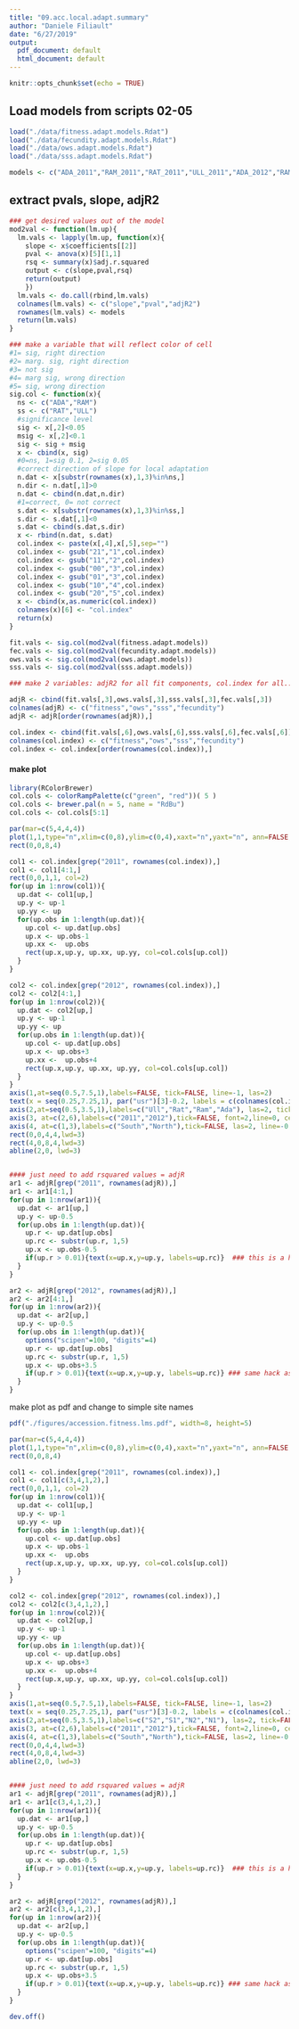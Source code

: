 ```yaml
---
title: "09.acc.local.adapt.summary"
author: "Daniele Filiault"
date: "6/27/2019"
output:
  pdf_document: default
  html_document: default
---
```


```r
knitr::opts_chunk$set(echo = TRUE)
```

## Load models from scripts 02-05


```r
load("./data/fitness.adapt.models.Rdat")
load("./data/fecundity.adapt.models.Rdat")
load("./data/ows.adapt.models.Rdat")
load("./data/sss.adapt.models.Rdat")

models <- c("ADA_2011","RAM_2011","RAT_2011","ULL_2011","ADA_2012","RAM_2012","RAT_2012","ULL_2012")
```

## extract pvals, slope, adjR2


```r

### get desired values out of the model
mod2val <- function(lm.up){
  lm.vals <- lapply(lm.up, function(x){
    slope <- x$coefficients[[2]]
    pval <- anova(x)[5][1,1]
    rsq <- summary(x)$adj.r.squared
    output <- c(slope,pval,rsq)
    return(output)
    })
  lm.vals <- do.call(rbind,lm.vals)
  colnames(lm.vals) <- c("slope","pval","adjR2")
  rownames(lm.vals) <- models
  return(lm.vals)
}

### make a variable that will reflect color of cell
#1= sig, right direction
#2= marg. sig, right direction
#3= not sig
#4= marg sig, wrong direction
#5= sig, wrong direction
sig.col <- function(x){
  ns <- c("ADA","RAM")
  ss <- c("RAT","ULL")
  #significance level
  sig <- x[,2]<0.05
  msig <- x[,2]<0.1
  sig <- sig + msig
  x <- cbind(x, sig)
  #0=ns, 1=sig 0.1, 2=sig 0.05
  #correct direction of slope for local adaptation
  n.dat <- x[substr(rownames(x),1,3)%in%ns,]
  n.dir <- n.dat[,1]>0
  n.dat <- cbind(n.dat,n.dir)
  #1=correct, 0= not correct
  s.dat <- x[substr(rownames(x),1,3)%in%ss,]
  s.dir <- s.dat[,1]<0
  s.dat <- cbind(s.dat,s.dir)
  x <- rbind(n.dat, s.dat)
  col.index <- paste(x[,4],x[,5],sep="")
  col.index <- gsub("21","1",col.index)
  col.index <- gsub("11","2",col.index)
  col.index <- gsub("00","3",col.index)
  col.index <- gsub("01","3",col.index)
  col.index <- gsub("10","4",col.index)
  col.index <- gsub("20","5",col.index)
  x <- cbind(x,as.numeric(col.index))
  colnames(x)[6] <- "col.index"
  return(x)
}

fit.vals <- sig.col(mod2val(fitness.adapt.models))
fec.vals <- sig.col(mod2val(fecundity.adapt.models))
ows.vals <- sig.col(mod2val(ows.adapt.models))
sss.vals <- sig.col(mod2val(sss.adapt.models))

### make 2 variables: adjR2 for all fit components, col.index for all...

adjR <- cbind(fit.vals[,3],ows.vals[,3],sss.vals[,3],fec.vals[,3])
colnames(adjR) <- c("fitness","ows","sss","fecundity")
adjR <- adjR[order(rownames(adjR)),]

col.index <- cbind(fit.vals[,6],ows.vals[,6],sss.vals[,6],fec.vals[,6])
colnames(col.index) <- c("fitness","ows","sss","fecundity")
col.index <- col.index[order(rownames(col.index)),]
```


#### make plot
```r
library(RColorBrewer)
col.cols <- colorRampPalette(c("green", "red"))( 5 )
col.cols <- brewer.pal(n = 5, name = "RdBu")
col.cols <- col.cols[5:1]

par(mar=c(5,4,4,4))
plot(1,1,type="n",xlim=c(0,8),ylim=c(0,4),xaxt="n",yaxt="n", ann=FALSE, bty="n")
rect(0,0,8,4)

col1 <- col.index[grep("2011", rownames(col.index)),]
col1 <- col1[4:1,]
rect(0,0,1,1, col=2)
for(up in 1:nrow(col1)){
  up.dat <- col1[up,]
  up.y <- up-1
  up.yy <- up
  for(up.obs in 1:length(up.dat)){
    up.col <- up.dat[up.obs]
    up.x <- up.obs-1
    up.xx <-  up.obs
    rect(up.x,up.y, up.xx, up.yy, col=col.cols[up.col])
  }
}

col2 <- col.index[grep("2012", rownames(col.index)),]
col2 <- col2[4:1,]
for(up in 1:nrow(col2)){
  up.dat <- col2[up,]
  up.y <- up-1
  up.yy <- up
  for(up.obs in 1:length(up.dat)){
    up.col <- up.dat[up.obs]
    up.x <- up.obs+3
    up.xx <-  up.obs+4
    rect(up.x,up.y, up.xx, up.yy, col=col.cols[up.col])
  }
}
axis(1,at=seq(0.5,7.5,1),labels=FALSE, tick=FALSE, line=-1, las=2)
text(x = seq(0.25,7.25,1), par("usr")[3]-0.2, labels = c(colnames(col.index),colnames(col.index)), srt = 45, pos = 1, xpd = TRUE)
axis(2,at=seq(0.5,3.5,1),labels=c("Ull","Rat","Ram","Ada"), las=2, tick=FALSE, line=-1)
axis(3, at=c(2,6),labels=c("2011","2012"),tick=FALSE, font=2,line=0, cex.axis=1.5)
axis(4, at=c(1,3),labels=c("South","North"),tick=FALSE, las=2, line=-0.5, font=2, cex.axis=1.5)
rect(0,0,4,4,lwd=3)
rect(4,0,8,4,lwd=3)
abline(2,0, lwd=3)


#### just need to add rsquared values = adjR
ar1 <- adjR[grep("2011", rownames(adjR)),]
ar1 <- ar1[4:1,]
for(up in 1:nrow(ar1)){
  up.dat <- ar1[up,]
  up.y <- up-0.5
  for(up.obs in 1:length(up.dat)){
    up.r <- up.dat[up.obs]
    up.rc <- substr(up.r, 1,5)
    up.x <- up.obs-0.5
    if(up.r > 0.01){text(x=up.x,y=up.y, labels=up.rc)}  ### this is a hack to not plot NS values.  to do for reals, would need to check pvals.
  }
}

ar2 <- adjR[grep("2012", rownames(adjR)),]
ar2 <- ar2[4:1,]
for(up in 1:nrow(ar2)){
  up.dat <- ar2[up,]
  up.y <- up-0.5
  for(up.obs in 1:length(up.dat)){
    options("scipen"=100, "digits"=4)
    up.r <- up.dat[up.obs]
    up.rc <- substr(up.r, 1,5)
    up.x <- up.obs+3.5
    if(up.r > 0.01){text(x=up.x,y=up.y, labels=up.rc)} ### same hack as above
  }
}


```


make plot as pdf and change to simple site names

```r

pdf("./figures/accession.fitness.lms.pdf", width=8, height=5)

par(mar=c(5,4,4,4))
plot(1,1,type="n",xlim=c(0,8),ylim=c(0,4),xaxt="n",yaxt="n", ann=FALSE, bty="n")
rect(0,0,8,4)

col1 <- col.index[grep("2011", rownames(col.index)),]
col1 <- col1[c(3,4,1,2),]
rect(0,0,1,1, col=2)
for(up in 1:nrow(col1)){
  up.dat <- col1[up,]
  up.y <- up-1
  up.yy <- up
  for(up.obs in 1:length(up.dat)){
    up.col <- up.dat[up.obs]
    up.x <- up.obs-1
    up.xx <-  up.obs
    rect(up.x,up.y, up.xx, up.yy, col=col.cols[up.col])
  }
}

col2 <- col.index[grep("2012", rownames(col.index)),]
col2 <- col2[c(3,4,1,2),]
for(up in 1:nrow(col2)){
  up.dat <- col2[up,]
  up.y <- up-1
  up.yy <- up
  for(up.obs in 1:length(up.dat)){
    up.col <- up.dat[up.obs]
    up.x <- up.obs+3
    up.xx <-  up.obs+4
    rect(up.x,up.y, up.xx, up.yy, col=col.cols[up.col])
  }
}
axis(1,at=seq(0.5,7.5,1),labels=FALSE, tick=FALSE, line=-1, las=2)
text(x = seq(0.25,7.25,1), par("usr")[3]-0.2, labels = c(colnames(col.index),colnames(col.index)), srt = 45, pos = 1, xpd = TRUE)
axis(2,at=seq(0.5,3.5,1),labels=c("S2","S1","N2","N1"), las=2, tick=FALSE, line=-1)
axis(3, at=c(2,6),labels=c("2011","2012"),tick=FALSE, font=2,line=0, cex.axis=1.5)
axis(4, at=c(1,3),labels=c("South","North"),tick=FALSE, las=2, line=-0.75, font=2, cex.axis=1.5)
rect(0,0,4,4,lwd=3)
rect(4,0,8,4,lwd=3)
abline(2,0, lwd=3)


#### just need to add rsquared values = adjR
ar1 <- adjR[grep("2011", rownames(adjR)),]
ar1 <- ar1[c(3,4,1,2),]
for(up in 1:nrow(ar1)){
  up.dat <- ar1[up,]
  up.y <- up-0.5
  for(up.obs in 1:length(up.dat)){
    up.r <- up.dat[up.obs]
    up.rc <- substr(up.r, 1,5)
    up.x <- up.obs-0.5
    if(up.r > 0.01){text(x=up.x,y=up.y, labels=up.rc)}  ### this is a hack to not plot NS values.  to do for reals, would need to check pvals.
  }
}

ar2 <- adjR[grep("2012", rownames(adjR)),]
ar2 <- ar2[c(3,4,1,2),]
for(up in 1:nrow(ar2)){
  up.dat <- ar2[up,]
  up.y <- up-0.5
  for(up.obs in 1:length(up.dat)){
    options("scipen"=100, "digits"=4)
    up.r <- up.dat[up.obs]
    up.rc <- substr(up.r, 1,5)
    up.x <- up.obs+3.5
    if(up.r > 0.01){text(x=up.x,y=up.y, labels=up.rc)} ### same hack as above
  }
}

dev.off()

```
